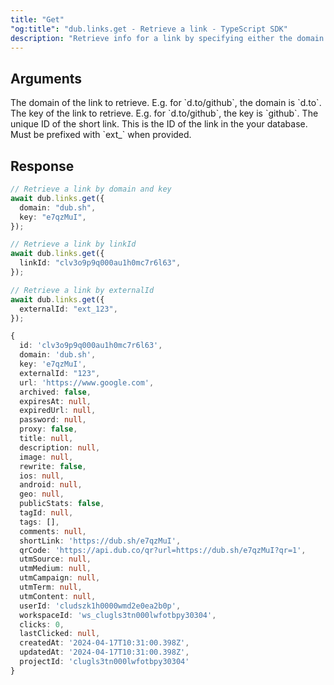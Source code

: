 ```yaml
---
title: "Get"
"og:title": "dub.links.get - Retrieve a link - TypeScript SDK"
description: "Retrieve info for a link by specifying either the domain and key or the linkId or externalId"
---
```



## Arguments

<ParamField body="domain" type="string" required>
  The domain of the link to retrieve. E.g. for `d.to/github`, the domain is
  `d.to`.
</ParamField>

<ParamField body="key" type="string" required>
  The key of the link to retrieve. E.g. for `d.to/github`, the key is `github`.
</ParamField>

<ParamField body="linkId" type="string">
  The unique ID of the short link.
</ParamField>

<ParamField body="externalId" type="string">
  This is the ID of the link in the your database. Must be prefixed with `ext_`
  when provided.
</ParamField>

## Response

<LinkResponse />

<RequestExample>

```ts
// Retrieve a link by domain and key
await dub.links.get({
  domain: "dub.sh",
  key: "e7qzMuI",
});

// Retrieve a link by linkId
await dub.links.get({
  linkId: "clv3o9p9q000au1h0mc7r6l63",
});

// Retrieve a link by externalId
await dub.links.get({
  externalId: "ext_123",
});
```

</RequestExample>

<ResponseExample>

```ts
{
  id: 'clv3o9p9q000au1h0mc7r6l63',
  domain: 'dub.sh',
  key: 'e7qzMuI',
  externalId: "123",
  url: 'https://www.google.com',
  archived: false,
  expiresAt: null,
  expiredUrl: null,
  password: null,
  proxy: false,
  title: null,
  description: null,
  image: null,
  rewrite: false,
  ios: null,
  android: null,
  geo: null,
  publicStats: false,
  tagId: null,
  tags: [],
  comments: null,
  shortLink: 'https://dub.sh/e7qzMuI',
  qrCode: 'https://api.dub.co/qr?url=https://dub.sh/e7qzMuI?qr=1',
  utmSource: null,
  utmMedium: null,
  utmCampaign: null,
  utmTerm: null,
  utmContent: null,
  userId: 'cludszk1h0000wmd2e0ea2b0p',
  workspaceId: 'ws_clugls3tn000lwfotbpy30304',
  clicks: 0,
  lastClicked: null,
  createdAt: '2024-04-17T10:31:00.398Z',
  updatedAt: '2024-04-17T10:31:00.398Z',
  projectId: 'clugls3tn000lwfotbpy30304'
}
```

</ResponseExample>
